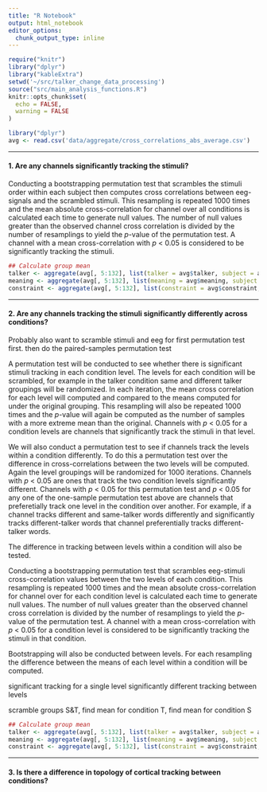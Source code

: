 ```yaml
---
title: "R Notebook"
output: html_notebook
editor_options: 
  chunk_output_type: inline
---
```


```r
require("knitr")
library("dplyr")
library("kableExtra")
setwd('~/src/talker_change_data_processing')
source("src/main_analysis_functions.R")
knitr::opts_chunk$set(
  echo = FALSE,
  warning = FALSE
) 
```

```r
library("dplyr")
avg <- read.csv('data/aggregate/cross_correlations_abs_average.csv')
```




******

#### 1. Are any channels significantly tracking the stimuli?

Conducting a bootstrapping permutation test that scrambles the stimuli order within each subject then computes cross correlations between eeg-signals and the scrambled stimuli. This resampling is repeated 1000 times and the mean absolute cross-correlation for channel over all conditions is calculated each time to generate null values. The number of null values greater than the observed channel cross correlation is divided by the number of resamplings to yield the *p*-value of the permutation test. A channel with a mean cross-correlation with *p* < 0.05 is considered to be significantly tracking the stimuli.

``` r
## Calculate group mean
talker <- aggregate(avg[, 5:132], list(talker = avg$talker, subject = avg$subject), mean)
meaning <- aggregate(avg[, 5:132], list(meaning = avg$meaning, subject = avg$subject), mean)
constraint <- aggregate(avg[, 5:132], list(constraint = avg$constraint, subject = avg$subject), mean)
```





******

#### 2. Are any channels tracking the stimuli significantly differently across conditions?

Probably also want to scramble stimuli and eeg for first permutation test first. then do the paired-samples permutation test


A permutation test will be conducted to see whether there is significant stimuli tracking in each condition level. The levels for each condition will be scrambled, for example in the talker condition same and different talker groupings will be randomized. In each iteration, the mean cross correlation for each level will computed and compared to the means computed for under the original grouping. This resampling will also be repeated 1000 times and the *p*-value will again be computed as the number of samples with a more extreme mean than the original. Channels with *p* < 0.05 for a condition levels are channels that significantly track the stimuli in that level.

We will also conduct a permutation test to see if channels track the levels within a condition differently. To do this a permutation test over the difference in cross-correlations between the two levels will be computed. Again the level groupings will be randomized for 1000 iterations. Channels with *p* < 0.05 are ones that track the two condition levels significantly different. Channels with *p* < 0.05 for this permutation test and *p* < 0.05 for any one of the one-sample permutation test above are channels that preferetially track one level in the condition over another. For example, if a channel tracks different and same-talker words differently and significantly tracks different-talker words that channel preferentially tracks different-talker words.

The difference in tracking between levels within a condition will also be tested. 


Conducting a bootstrapping permutation test that scrambles eeg-stimuli cross-correlation values between the two levels of each condition. This resampling is repeated 1000 times and the mean absolute cross-correlation for channel over for each condition level is calculated each time to generate null values. The number of null values greater than the observed channel cross correlation is divided by the number of resamplings to yield the *p*-value of the permutation test. A channel with a mean cross-correlation with *p* < 0.05 for a condition level is considered to be significantly tracking the stimuli in that condition. 

Bootstrapping will also be conducted between levels. For each resampling the difference between the means of each level within a condition will be computed. 

significant tracking for a single level
significantly different tracking between levels

scramble groups S&T, find mean for condition T, find mean for condition S


``` r
## Calculate group mean
talker <- aggregate(avg[, 5:132], list(talker = avg$talker, subject = avg$subject), mean)
meaning <- aggregate(avg[, 5:132], list(meaning = avg$meaning, subject = avg$subject), mean)
constraint <- aggregate(avg[, 5:132], list(constraint = avg$constraint, subject = avg$subject), mean)
```




******

#### 3. Is there a difference in topology of cortical tracking between conditions?
